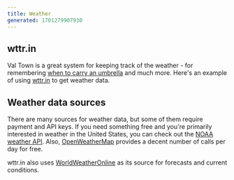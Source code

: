 ```yaml
---
title: Weather
generated: 1701279907930
---
```



## wttr.in

Val Town is a great system for keeping track of the weather - 
for remembering [when to carry an umbrella](https://www.val.town/v/stevekrouse/umbrellaReminder)
and much more. Here's an example of using [wttr.in](https://wttr.in/) to get weather
data.

<Val url="https://www.val.town/embed/@csshsh.weatherDescription" />

## Weather data sources

There are many sources for weather data, but some of them require
payment and API keys. If you need something free and you're primarily
interested in weather in the United States, you can check out
the [NOAA weather API](https://www.weather.gov/documentation/services-web-api).
Also, [OpenWeatherMap](https://openweathermap.org/price) provides a decent
number of calls per day for free.

wttr.in also uses [WorldWeatherOnline](https://www.worldweatheronline.com/weather-api/api/docs/local-city-town-weather-api.aspx) as its source
for forecasts and current conditions.
